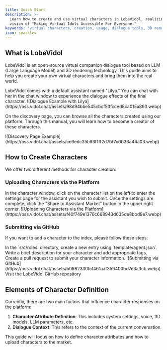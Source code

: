 ```yaml
---
title: Quick Start
description: >-
  Learn how to create and use virtual characters in LobeVidol, realizing the
  vision of "Making Virtual Idols Accessible For Everyone."
keywords: 'virtual characters, creation, usage, dialogue tools, 3D rendering technology'
icon: sparkles
---
```


## What is LobeVidol

LobeVidol is an open-source virtual companion dialogue tool based on LLM (Large Language Model) and 3D rendering technology. This guide aims to help you create your own virtual characters and bring them into the real world.

<Info>
  LobeVidol comes with a default assistant named "Lilya." You can chat with her in the chat window to experience the dialogue effects of the final character.
</Info>

<Frame caption="Dialogue Example with Lilya">
  ![Dialogue Example with Lilya](https://oss.vidol.chat/assets/98d94bbe545cbcf53fcced8ca015a893.webp)
</Frame>

On the discovery page, you can browse all the characters created using our platform. Through this manual, you will learn how to become a creator of these characters.

<Frame caption="Discovery Page Display">
  ![Discovery Page Example](https://oss.vidol.chat/assets/ce6edc35b93f1ff2d7bf7c0b36a44a03.webp)
</Frame>

## How to Create Characters

We offer two different methods for character creation:

### Uploading Characters via the Platform

<Steps>
  <Step title="Access the Character Settings Page">
    In the character window, click on the character list on the left to enter the settings page for the assistant you wish to submit.
  </Step>
  <Step title="Share to the Assistant Market">
    Once the settings are complete, click the "Share to Assistant Market" button in the upper right corner.
  </Step>
</Steps>

<Frame caption="Uploading Characters via the Platform">
  ![Uploading Characters via the Platform](https://oss.vidol.chat/assets/f40f749e1376c668943d635de8bbd9e7.webp)
</Frame>

### Submitting via GitHub

If you want to add a character to the index, please follow these steps:

<Steps>
  <Step title="Create an Entry">
    In the `src/roles` directory, create a new entry using `template/agent.json`.
  </Step>
  <Step title="Write a Description">
    Write a brief description for your character and add appropriate tags.
  </Step>
  <Step title="Submit a Pull Request">
    Create a pull request to submit your character information.
  </Step>
</Steps>

<Frame caption="Submitting via GitHub">
  ![Submitting via GitHub](https://oss.vidol.chat/assets/b0982330fcf461aaf359400bd7e3a3cb.webp)
</Frame>

<Card title="Go to GitHub" icon="github" href="https://github.com/lobehub/lobe-vidol-market">
  Visit the LobeVidol GitHub repository
</Card>

## Elements of Character Definition

Currently, there are two main factors that influence character responses on the platform:

1. **Character Attribute Definition**: This includes system settings, voice, 3D models, LLM parameters, etc.
2. **Dialogue Context**: This refers to the context of the current conversation.

<Note>
  This guide will focus on how to define character attributes and how to upload characters to the market.
</Note>

